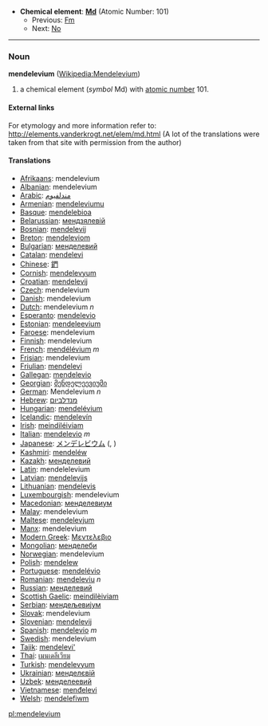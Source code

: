 *'''Chemical element''': '''[[Md]]''' (Atomic Number: 101)
**Previous: [[Fermium|Fm]]
**Next: [[Nobelium|No]]
----
=== Noun ===
'''mendelevium''' ([[en:Mendelevium|Wikipedia:Mendelevium]])

# a chemical element (''symbol'' Md) with [[atomic number]] 101.

====External links====
For etymology and more information refer to:
http://elements.vanderkrogt.net/elem/md.html
(A lot of the translations were taken from that site with permission from the author)

==== Translations ====
*[[Afrikaans]]: mendelevium
*[[Albanian]]: mendelevium
*[[Arabic]]: [[مندلفيوم]]
*[[Armenian]]: [[mendeleviumu]]
*[[Basque]]: [[mendelebioa]]
*[[Belarussian]]: [[мендзялевiй]]
*[[Bosnian]]: [[mendelevij]]
*[[Breton]]: [[mendeleviom]]
*[[Bulgarian]]: [[менделевий]]
*[[Catalan]]: [[mendelevi]]
*[[Chinese]]: [[鍆]]
*[[Cornish]]: [[mendelevyum]]
*[[Croatian]]: [[mendelevij]]
*[[Czech]]: mendelevium
*[[Danish]]: mendelevium
*[[Dutch]]: mendelevium ''n''
*[[Esperanto]]: [[mendelevio]]
*[[Estonian]]: [[mendeleevium]]
*[[Faroese]]: mendelevium
*[[Finnish]]: mendelevium
*[[French]]: [[mendélévium]] ''m''
*[[Frisian]]: mendelevium
*[[Friulian]]: [[mendelevi]]
*[[Gallegan]]: [[mendelevio]]
*[[Georgian]]: [[მენდელეევიუმი]]
*[[German]]: Mendelevium ''n''
*[[Hebrew]]: [[מנדלביום]]
*[[Hungarian]]: [[mendelévium]]
*[[Icelandic]]: [[mendelevín]]
*[[Irish]]: [[meindiléiviam]]
*[[Italian]]: [[mendelevio]] ''m''
*[[Japanese]]: [[メンデレビウム]] ([[]], )
*[[Kashmiri]]: [[mendeléw]]
*[[Kazakh]]: [[менделевий]]
*[[Latin]]: mendelelevium
*[[Latvian]]: [[mendelevijs]]
*[[Lithuanian]]: [[mendelevis]]
*[[Luxembourgish]]: mendelevium
*[[Macedonian]]: [[менделевиум]]
*[[Malay]]: mendelevium
*[[Maltese]]: [[mendelevjum]]
*[[Manx]]: mendelevium
*[[Modern Greek]]: [[Μεντελεβιο]] '' ''
*[[Mongolian]]: [[менделеби]]
*[[Norwegian]]: mendelevium
*[[Polish]]: [[mendelew]] '' ''
*[[Portuguese]]: [[mendelévio]]
*[[Romanian]]: [[mendeleviu]] ''n''
*[[Russian]]: [[менделевий]] '' ''
*[[Scottish Gaelic]]: [[meindilèiviam]]
*[[Serbian]]: [[мендељевиjум]]
*[[Slovak]]: mendelevium
*[[Slovenian]]: [[mendelevij]]
*[[Spanish]]: [[mendelevio]] ''m''
*[[Swedish]]: mendelevium
*[[Tajik]]: [[mendelevi']]
*[[Thai]]: [[เมนเดลีเวียม]]
*[[Turkish]]: [[mendelevyum]]
*[[Ukrainian]]: [[менделєвiй]]
*[[Uzbek]]: [[менделеевий]]
*[[Vietnamese]]: [[menđelevi]]
*[[Welsh]]: [[mendelefiwm]]

[[pl:mendelevium]]